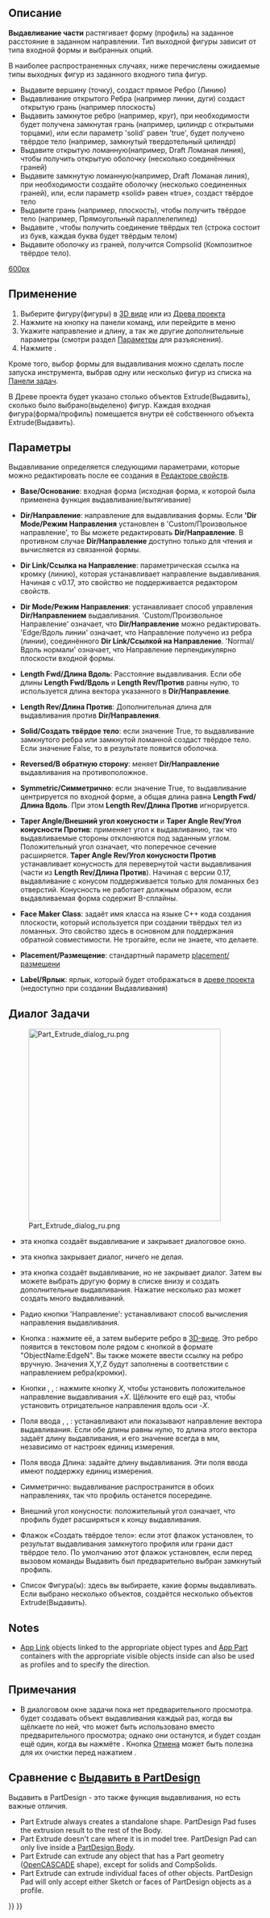 <languages/>
{{Docnav/ru
|[[Part_Builder/ru|Построитель форм]]
|[[Part_Revolve/ru|Вращать]]
|[[Part_Workbench/ru|Деталь]]
|IconL=Part_Builder.svg
|IconR=Part_Revolve.svg
|IconC=Workbench_Part.svg
}}

{{GuiCommand/ru
|Name=Part_Extrude
|Name/ru=Выдавить...
|MenuLocation=Деталь -> Выдавить...
|Workbenches=[[Part_Workbench/ru|Деталь]]
|SeeAlso=[[Draft_Trimex/ru|Укоротить/Растянуть]],
[[PartDesign_Pad|PartDesign Выдавливание]]

}}

<span id="Description"></span>
== Описание ==

'''Выдавливание части''' растягивает форму (профиль) на заданное расстояние в заданном направлении. Тип выходной фигуры зависит от типа входной формы и выбранных опций.

В наиболее распространенных случаях, ниже перечислены ожидаемые типы выходных фигур из заданного входного типа фигур.
* Выдавите вершину (точку), создаст прямое Ребро (Линию)
* Выдавливание открытого Ребра (например линии, дуги) создаст открытую грань (например плоскость)
* Выдавить замкнутое ребро (например, круг), при необходимости будет получена замкнутая грань (например, цилиндр с открытыми торцами), или если параметр 'solid' равен 'true', будет получено твёрдое тело (например, замкнутый твердотельный цилиндр)
* Выдавите открытую ломанную(например, Draft Ломаная линия), чтобы получить открытую оболочку (несколько соединённых граней)
* Выдавите замкнутую ломанную(например, Draft Ломаная линия), при необходимости создайте оболочку (несколько соединенных граней), или, если параметр «solid» равен «true», создаст твёрдое тело
* Выдавите грань (например, плоскость), чтобы получить твёрдое тело (например, Прямоугольный параллелепипед)
* Выдавите {{Button|[[File:Draft_ShapeString.svg|16px]] [[Draft_ShapeString/ru|Draft ShapeString(фигура из строки текста)]]}}, чтобы получить соединение твёрдых тел (строка состоит из букв, каждая буква будет твёрдым телом)
* Выдавите оболочку из граней, получится Compsolid (Композитное твёрдое тело).


[[image:Part_Extrude_demo.png|600px]]

{{Caption|Пимеры выдавливания}}

<span id="Usage"></span>
== Применение ==

# Выберите фигуру(фигуры) в [[3D_view/ru|3D виде]] или из [[Tree_view/ru|Древа проекта]]
# Нажмите на кнопку {{Button|[[Image:Part_Extrude.svg|16px]] [[Part_Extrude/ru|Выдавить]]}} на панели команд, или перейдите в меню {{MenuCommand|Деталь → Выдавить...}}
# Укажите направление и длину, а так же другие дополнительные параметры (смотри раздел [[#Parameters\ru|Параметры]] для разъяснения).
# Нажмите {{Button|OK}}.

Кроме того, выбор формы для выдавливания можно сделать после запуска инструмента, выбрав одну или несколько фигур из списка на [[Task panel/ru|Панели задач]].

В Древе проекта будет указано столько объектов Extrude(Выдавить), сколько было выбрано(выделено) фигур. Каждая входная фигура(форма/профиль) помещается внутри её собственного объекта Extrude(Выдавить).

<span id="Parameters"></span>
== Параметры ==

Выдавливание определяется следующими параметрами, которые можно редактировать после ее создания в [[Property_editor/ru|Редакторе свойств]].  

<div class="mw-translate-fuzzy">
* '''Base/Основание''': входная форма (исходная форма, к которой была применена функция выдавливание/вытягивание)
</div>

*'''Dir/Направление''': направление для выдавливания формы. Если ''''Dir Mode/Режим Направления''' установлен в 'Custom/Произвольное направление', то Вы можете редактировать '''Dir/Направление'''. В противном случае '''Dir/Направление''' доступно только для чтения и вычисляется из связанной формы.

<div class="mw-translate-fuzzy">
*'''Dir Link/Ссылка на Направление''': параметрическая ссылка на кромку (линию), которая устанавливает направление выдавливания. Начиная с v0.17, это свойство не поддерживается редактором свойств.
</div>

*'''Dir Mode/Режим Направления''': устанавливает способ управления '''Dir/Направлением''' выдавливания. 'Custom/Произвольное Направление' означает, что '''Dir/Направление''' можно редактировать. 'Edge/Вдоль линии' означает, что Направление получено из ребра (линии), соединённого '''Dir Link/Ссылкой на Направление'''. 'Normal/Вдоль нормали' означает, что Направление перпендикулярно плоскости входной формы.

*'''Length Fwd/Длина Вдоль''': Расстояние выдавливания. Если обе длины '''Length Fwd/Вдоль''' и '''Length Rev/Против''' равны нулю, то используется длина вектора указанного в '''Dir/Направление'''.

*'''Length Rev/Длина Против''': Дополнительная длина для выдавливания против '''Dir/Направления'''.

*'''Solid/Создать твёрдое тело''': если значение True, то выдавливание замкнутого ребра или замкнутой ломанной создаст твёрдое тело. Если значение False, то в результате появится оболочка.

*'''Reversed/В обратную сторону''': меняет '''Dir/Направление''' выдавливания на противоположное.

*'''Symmetric/Симметрично''': если значение True, то выдавливание центрируется по входной форме, а общая длина равна '''Length Fwd/Длина Вдоль'''. При этом '''Length Rev/Длина Против''' игнорируется.

<div class="mw-translate-fuzzy">
*'''Taper Angle/Внешний угол конусности''' и '''Taper Angle Rev/Угол конусности Против''': применяет угол к выдавливанию, так что выдавливаемые стороны отклоняются под заданным углом. Положительный угол означает, что поперечное сечение расширяется. '''Taper Angle Rev/Угол конусности Против''' устанавливает конусность для перевернутой части выдавливания (части из '''Length Rev/Длина Против'''). Начиная с версии 0.17, выдавливание с конусом поддерживается только для ломанных без отверстий. Конусность не работает должным образом, если выдавливаемая форма содержит B-сплайны.
</div> 

* '''Face Maker Class''': задаёт имя класса на языке C++ кода создания плоскости, который используется при создании твёрдых тел из ломанных. Это свойство здесь в основном для поддержания обратной совместимости. Не трогайте, если не знаете, что делаете.

<div class="mw-translate-fuzzy">
*'''Placement/Размещение''': стандартный параметр [[Placement/ru|placement/размещени]]
</div>

<div class="mw-translate-fuzzy">
*'''Label/Ярлык''': ярлык, который будет отображаться в [[Tree_view/ru| древе проекта]] (недоступно при создании Выдавливания)
</div>

<span id="Task_dialog"></span>
== Диалог Задачи ==

[[Image:Part_Extrude_dialog_ru.png|381px|thumb|right]]

* {{Button|OK}} эта кнопка создаёт выдавливание и закрывает диалоговое окно.

* {{Button|Закрыть}} эта кнопка закрывает диалог, ничего не делая.

* {{Button|Применить}} эта кнопка создаёт выдавливание, но не закрывает диалог. Затем вы можете выбрать другую форму в списке внизу и создать дополнительные выдавливания. Нажатие несколько раз {{Button|Применить}} может  создать много выдавливаний.

*Радио кнопки 'Направление': устанавливают способ вычисления направления выдавливания. 

* Кнопка {{Button|Выбор...}}: нажмите её, а затем выберите ребро в [[3D_view/ru|3D-виде]]. Это ребро появится в текстовом поле рядом с кнопкой в ​​формате "ObjectName:EdgeN". Вы также можете ввести ссылку на ребро вручную. Значения X,Y,Z будут заполнены в соответствии с направлением ребра(кромки).

* Кнопки {{Button|X}}, {{Button|Y}}, {{Button|Z}}: нажмите кнопку ''X'', чтобы установить положительное направление выдавливания +''X''. Щёлкните его ещё раз, чтобы установить отрицательное направления вдоль оси -''X''. 

* Поля ввода {{Button|X}}, {{Button|Y}}, {{Button|Z}}: устанавливают или показывают направление вектора выдавливания. Если обе длины равны нулю, то длина этого вектора задаёт длину выдавливания, и его значение всегда в мм, независимо от настроек единиц измерения.

* Поля ввода Длина: задайте длину выдавливания. Эти поля ввода имеют поддержку единиц измерения.

* Симметрично: выдавливание распространится в обоих направлениях, так что профиль останется посередине.

* Внешний угол конусности: положительный угол означает, что профиль будет расширяться к концу выдавливания.

* Флажок «Создать твёрдое тело»: если этот флажок установлен, то результат выдавливания замкнутого профиля или грани даст твёрдое тело. По умолчанию этот флажок установлен, если перед вызовом команды Выдавить был предварительно выбран замкнутый профиль.

* Список Фигура(ы): здесь вы выбираете, какие формы выдавливать. Если выбрано несколько объектов, создаётся несколько объектов Extrude(Выдавить).

== Notes ==

* [[App_Link|App Link]] objects linked to the appropriate object types and [[App_Part|App Part]] containers with the appropriate visible objects inside can also be used as profiles and to specify the direction. {{Version|0.20}}

<div class="mw-translate-fuzzy">
== Примечания ==
* В диалоговом окне задачи пока нет предварительного просмотра. {{Button|Применить}} будет создавать объект выдавливания каждый раз, когда вы щёлкаете по ней, что может быть использовано вместо предварительного просмотра; однако они останутся, и будет создан ещё один, когда вы нажмёте {{Button|OK}}. Кнопка [[Std_Undo/ru|Отмена]] может быть полезна для их очистки перед нажатием {{Button|OK}}.
</div>

<span id="Comparison_with_PartDesign_Pad"></span>
<div class="mw-translate-fuzzy">
== Сравнение с [[PartDesign_Pad/ru|Выдавить в PartDesign]] ==
</div>

<div class="mw-translate-fuzzy">
Выдавить в PartDesign - это также функция выдавливания, но есть важные отличия.
</div>

* Part Extrude always creates a standalone shape. PartDesign Pad fuses the extrusion result to the rest of the Body.
* Part Extrude doesn't care where it is in model tree. PartDesign Pad can only live inside a [[PartDesign_Body|PartDesign Body]].
* Part Extrude can extrude any object that has a Part geometry ([[OpenCASCADE|OpenCASCADE]] shape), except for solids and CompSolids.
* Part Extrude can extrude individual faces of other objects. PartDesign Pad will only accept either Sketch or faces of PartDesign objects as a profile.


{{Docnav/ru
|[[Part_Builder/ru|Построитель форм]]
|[[Part_Revolve/ru|Вращать]]
|[[Part_Workbench/ru|Верстак Part]]
|IconL=Part_Builder.svg
|IconR=Part_Revolve.svg
|IconC=Workbench_Part.svg
}}

{{Part_Tools_navi{{#translation:}}}}
{{Userdocnavi{{#translation:}}}}